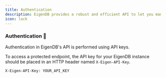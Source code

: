 ```yaml
---
title: Authentication
description: EigenDB provides a robust and efficient API to let you manage your embeddings.
icon: lock
---
```


### Authentication 🔐

Authentication in EigenDB's API is performed using API keys. 

To access a protected endpoint, the API key for your EigenDB instance should be placed in an HTTP header named `X-Eigen-API-Key`.

```http
X-Eigen-API-Key: YOUR_API_KEY
```